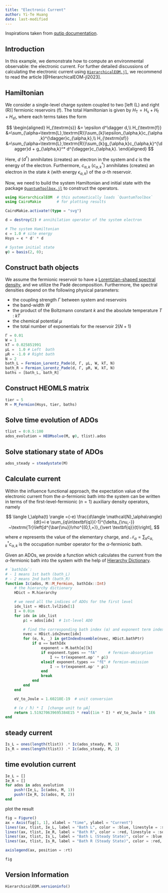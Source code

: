 ```yaml
---
title: "Electronic Current"
author: Yi-Te Huang
date: last-modified
---
```


Inspirations taken from [qutip documentation](https://qutip.org/documentation.html).

## Introduction

In this example, we demonstrate how to compute an environmental observable: the electronic current. For further detailed discussions of calculating the electronic current using [`HierarchicalEOM.jl`](https://github.com/qutip/HierarchicalEOM.jl), we recommend to read the article [@HierarchicalEOM-jl2023].

## Hamiltonian
We consider a single-level charge system coupled to two [left (L) and right (R)] fermionic reservoirs ($\textrm{f}$). The total Hamiltonian is given by $H_{\textrm{T}}=H_\textrm{s}+H_\textrm{f}+H_\textrm{sf}$, where each terms takes the form

$$
\begin{aligned}
H_{\textrm{s}}  &= \epsilon d^\dagger d,\\
H_{\textrm{f}}  &=\sum_{\alpha=\textrm{L},\textrm{R}}\sum_{k}\epsilon_{\alpha,k}c_{\alpha,k}^{\dagger}c_{\alpha,k},\\
H_{\textrm{sf}} &=\sum_{\alpha=\textrm{L},\textrm{R}}\sum_{k}g_{\alpha,k}c_{\alpha,k}^{\dagger}d + g_{\alpha,k}^* d^{\dagger}c_{\alpha,k}.
\end{aligned}
$$

Here, $d$ $(d^\dagger)$ annihilates (creates) an electron in the system and $\epsilon$ is the energy of the electron. Furthermore, $c_{\alpha,k}$ $(c_{\alpha,k}^{\dagger})$ annihilates (creates) an electron in the state $k$ (with energy $\epsilon_{\alpha,k}$) of the $\alpha$-th reservoir.

Now, we need to build the system Hamiltonian and initial state with the package [`QuantumToolbox.jl`](https://github.com/qutip/QuantumToolbox.jl) to construct the operators.

```julia
using HierarchicalEOM  # this automatically loads `QuantumToolbox`
using CairoMakie       # for plotting results

CairoMakie.activate!(type = "svg")
```

```julia
d = destroy(2) # annihilation operator of the system electron

# The system Hamiltonian
ϵ = 1.0 # site energy
Hsys = ϵ * d' * d

# System initial state
ψ0 = basis(2, 0);
```

## Construct bath objects

We assume the fermionic reservoir to have a [Lorentzian-shaped spectral density](https://qutip.org/HierarchicalEOM.jl/stable/bath_fermion/Fermion_Lorentz/#doc-Fermion-Lorentz), and we utilize the Padé decomposition. Furthermore, the spectral densities depend on the following physical parameters: 

- the coupling strength $\Gamma$ between system and reservoirs
- the band-width $W$
- the product of the Boltzmann constant $k$ and the absolute temperature $T$ : $kT$
- the chemical potential $\mu$
- the total number of exponentials for the reservoir $2(N + 1)$

```julia
Γ = 0.01
W = 1
kT = 0.025851991
μL =  1.0 # Left  bath
μR = -1.0 # Right bath
N = 2
bath_L = Fermion_Lorentz_Pade(d, Γ, μL, W, kT, N)
bath_R = Fermion_Lorentz_Pade(d, Γ, μR, W, kT, N)
baths = [bath_L, bath_R]
```

## Construct HEOMLS matrix

```julia
tier = 5
M = M_Fermion(Hsys, tier, baths)
```

## Solve time evolution of ADOs

```julia
tlist = 0:0.5:100
ados_evolution = HEOMsolve(M, ψ0, tlist).ados
```

## Solve stationary state of ADOs
```julia
ados_steady = steadystate(M)
```

## Calculate current

Within the influence functional approach, the expectation value of the electronic current from the $\alpha$-fermionic bath into the system can be written in terms of the first-level-fermionic ($n=1$) auxiliary density operators, namely

$$
\langle I_\alpha(t) \rangle =(-e) \frac{d\langle \mathcal{N}_\alpha\rangle}{dt}=i e \sum_{q\in\textbf{q}}(-1)^{\delta_{\nu,-}} ~\textrm{Tr}\left[d^{\bar{\nu}}\rho^{(0,1,+)}_{\vert \textbf{q}}(t)\right],
$$

where $e$ represents the value of the elementary charge, and $\mathcal{N}_\alpha=\sum_k c^\dagger_{\alpha,k}c_{\alpha,k}$ is the occupation number operator for the $\alpha$-fermionic bath.

Given an ADOs, we provide a function which calculates the current from the $\alpha$-fermionic bath into the system with the help of [Hierarchy Dictionary](https://qutip.org/HierarchicalEOM.jl/stable/hierarchy_dictionary/#doc-Hierarchy-Dictionary).

```julia
# `bathIdx`:  
# - 1 means 1st bath (bath_L)
# - 2 means 2nd bath (bath_R)
function Ic(ados, M::M_Fermion, bathIdx::Int)
    # the hierarchy dictionary
    HDict = M.hierarchy

    # we need all the indices of ADOs for the first level
    idx_list = HDict.lvl2idx[1]
    I = 0.0im
    for idx in idx_list
        ρ1 = ados[idx]  # 1st-level ADO

        # find the corresponding bath index (α) and exponent term index (k)
        nvec = HDict.idx2nvec[idx]
        for (α, k, _) in getIndexEnsemble(nvec, HDict.bathPtr)
            if α == bathIdx
                exponent = M.bath[α][k]
                if exponent.types == "fA"     # fermion-absorption
                    I += tr(exponent.op' * ρ1)
                elseif exponent.types == "fE" # fermion-emission
                    I -= tr(exponent.op' * ρ1)
                end
                break
            end
        end
    end

    eV_to_Joule = 1.60218E-19  # unit conversion

    # (e / ħ) * I  [change unit to μA] 
    return 1.519270639695384E15 * real(1im * I) * eV_to_Joule * 1E6
end
```

## steady current
```julia
Is_L = ones(length(tlist)) .* Ic(ados_steady, M, 1)
Is_R = ones(length(tlist)) .* Ic(ados_steady, M, 2)
```

## time evolution current
```julia
Ie_L = []
Ie_R = []
for ados in ados_evolution
    push!(Ie_L, Ic(ados, M, 1))
    push!(Ie_R, Ic(ados, M, 2))
end
```

plot the result

```julia
fig = Figure()
ax = Axis(fig[1, 1], xlabel = "time", ylabel = "Current")
lines!(ax, tlist, Ie_L, label = "Bath L", color = :blue, linestyle = :solid)
lines!(ax, tlist, Ie_R, label = "Bath R", color = :red, linestyle = :solid)
lines!(ax, tlist, Is_L, label = "Bath L (Steady State)", color = :blue, linestyle = :dash)
lines!(ax, tlist, Is_R, label = "Bath R (Steady State)", color = :red, linestyle = :dash)

axislegend(ax, position = :rt)

fig
```

## Version Information
```julia
HierarchicalEOM.versioninfo()
```
